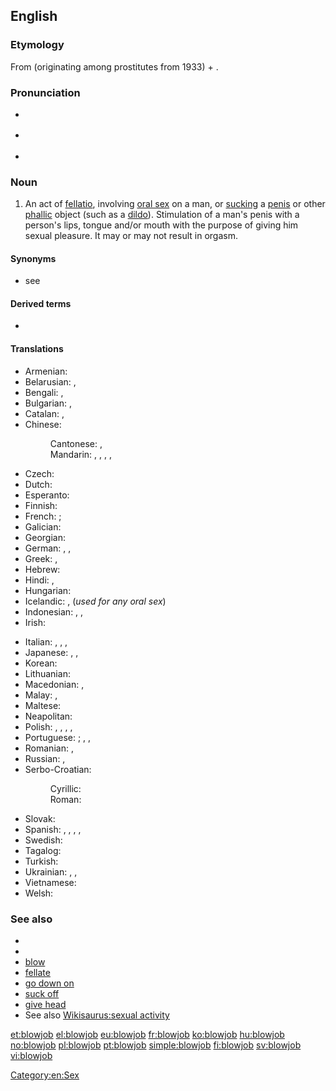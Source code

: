 {{also|blow job}}
==English==
{{wikipedia}}

===Etymology===
From {{m|en|blow|blow off|to fellate}} (originating among prostitutes from 1933) + {{m|en|job}}.

===Pronunciation===
* {{a|UK}} {{IPA|/ˈbləʊdʒɒb/|lang=en}}
* {{a|US}} {{IPA|/ˈbloʊdʒɑb/|lang=en}}
* {{audio|en-us-blowjob.ogg|Audio (US)|lang=en}}

===Noun===
{{en-noun}}

# {{lb|en|sex|slang}} An act of [[fellatio]], involving [[oral sex]] on a man, or [[suck]]ing a [[penis]] or other [[phallic]] object (such as a [[dildo]]). Stimulation of a man's penis with a person's lips, tongue and/or mouth with the purpose of giving him sexual pleasure. It may or may not result in orgasm.

====Synonyms====
* see {{l|en|fellatio}}

====Derived terms====
* {{l|en|blow jobber}}

====Translations====
{{trans-top|the act of fellatio}}
* Armenian: {{t|hy|մինետ}}
* Belarusian: {{t|be|міне́т|m|sc=Cyrl}}, {{t|be|адсо́с|m|sc=Cyrl}}
* Bengali: {{t|bn|ব্লোজব|tr=blojôb|sc=Beng}}, {{t|bn|ব্লো-জব|tr=blo-jôb|sc=Beng}}
* Bulgarian: {{t+|bg|свирка|f}}, {{t|bg|мине́т|m}}
* Catalan: {{t+|ca|francès|m}}, {{t|ca|mamada|f}}
* Chinese:
*: Cantonese: {{t|yue|吹簫|sc=Hani}}, {{t|yue|吹箫|tr=ceoi1 siu1|sc=Hani}}
*: Mandarin: {{t+|cmn|口交|tr=kǒujiāo|sc=Hani}}, {{t|cmn|吹功|tr=chuī​gōng|sc=Hani}}, {{t|cmn|吹簫|sc=Hani}}, {{t+|cmn|吹箫|tr=chuīxiāo|sc=Hani}}, {{t+|cmn|口淫|tr=kǒuyín|sc=Hani}}
* Czech: {{t|cs|kuřba|f}}
* Dutch: {{t|nl|pijpbeurt}}
* Esperanto: {{t|eo|kaclekado}}
* Finnish: {{t|fi|suihinotto}}
* French: {{t+|fr|fellation|f}}; {{t+|fr|pipe|f}}
* Galician: {{t|gl|mamada|f}}
* Georgian: {{t|ka|მინეტი|sc=Geor}}
* German: {{t+|de|Blasen|n}}, {{t|de|Sex auf Französisch|m}}, {{t+|de|Blowjob|m}}
* Greek: {{t+|el|πίπα|f}}, {{t+|el|τσιμπούκι}}
* Hebrew: {{t+|he|מציצה|tr=mtsitsa}}
* Hindi: {{t|hi|शिश्न चूषण|tr=śiśna cūṣaṇ|sc=Deva}}, {{t|hi|मुख-मैथुन|tr=mukha-maithuna|sc=Deva}}
* Hungarian: {{t+|hu|leszopás}}
* Icelandic: {{t|is|tott|n}}, {{t|is|munnmök|n-p}} (''used for any oral sex'')
* Indonesian: {{t|id|fellatio|m}}, {{t|id|blowjob}}, {{t|id|sepong}}
* Irish: {{t|ga|jab diúlta|m}}
{{trans-mid}}
* Italian: {{t+|it|pompino|m}}, {{t+|it|pompa|f}}, {{t+|it|bocchino|m}}, {{t+|it|fellatio|f}}
* Japanese: {{t+|ja|尺八|tr=しゃくはち, shakuhachi}}, {{t|ja|しゃくはち|tr=shakuhachi}}, {{t|ja|フェラ|tr=fera|sc=Jpan}}
* Korean: {{t|ko|구강성교|tr=gugang seong-gyo|sc=Kore}}
* Lithuanian: {{t|lt|čiulpimas|m}}
* Macedonian: {{t|mk|пушење}}, {{t|mk|дудлање|n}}
* Malay: {{t|ms|fellatio|m}}, {{t|ms|hisap batang}}
* Maltese: {{t|mt|irdiegħ}}
* Neapolitan: {{t|nap|bucchino|m}}
* Polish: {{t|pl|ssanie pały|n}} {{qualifier|vulgar}}, {{t|pl|ssanie fiuta|n}} {{qualifier|vulgar}}, {{t|pl|ssanie chuja|n}} {{qualifier|vulgar}}, {{t+|pl|obciąganie|n}}, {{t|pl|robienie loda}}
* Portuguese: {{t+|pt|boquete|m}}; {{t+|pt|felação}}, {{t+|pt|chupeta|f}}, {{t|pt|chupada|f}}
* Romanian: {{t|ro|muie|f}}, {{t|ro|mumu|n}}
* Russian: {{t+|ru|мине́т|m}}, {{t+|ru|отсо́с|m}}
* Serbo-Croatian:
*: Cyrillic: {{t|sh|пушење|n|sc=Cyrl}}
*: Roman: {{t+|sh|pušenje|n}}
* Slovak: {{qualifier|slang, vulgar}} {{t|sk|fajka|f}}
* Spanish: {{t+|es|francés|m}}, {{t+|es|mamada|f}}, {{t+|es|pete|m}}, {{t+|es|chupada|f}}, {{t+|es|petardo}}
* Swedish: {{t+|sv|avsugning|c}}
* Tagalog: {{t|tl|tsupa}}
* Turkish: {{t+|tr|sakso}}
* Ukrainian: {{t|uk|мінє́т|m|sc=Cyrl}}, {{t|uk|міне́т|m|sc=Cyrl}}, {{t|uk|відсо́с|m|sc=Cyrl}}
* Vietnamese: {{t|vi|thổi kèn}}
* Welsh: {{t|cy|calsugno|m}}
{{trans-bottom}}

===See also===
* {{l|en|hand job}}
* {{l|en|foot job}}
* [[blow]]
* [[fellate]]
* [[go down on]]
* [[suck off]]
* [[give head]]
* See also [[Wikisaurus:sexual activity]]

[[Category:en:Sex]]

[[et:blowjob]]
[[el:blowjob]]
[[eu:blowjob]]
[[fr:blowjob]]
[[ko:blowjob]]
[[hu:blowjob]]
[[no:blowjob]]
[[pl:blowjob]]
[[pt:blowjob]]
[[simple:blowjob]]
[[fi:blowjob]]
[[sv:blowjob]]
[[vi:blowjob]]